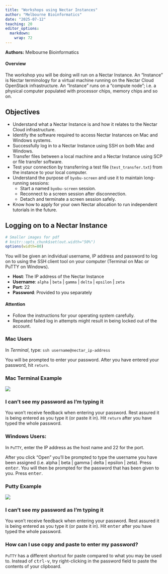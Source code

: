 ```yaml
---
title: "Workshops using Nectar Instances"
author: "Melbourne Bioinformatics"
date: "2025-07-12"
teaching: 20
editor_options: 
  markdown: 
    wrap: 72
---
```

**Authors:** Melbourne Bioinformatics

::::::::::::::::::::::::::::::::::::: callout
#### Overview
The workshop you will be doing will run on a Nectar Instance. An
"Instance" is Nectar terminology for a virtual machine running on the
Nectar Cloud OpenStack infrastructure. An "Instance" runs on a "compute
node"; i.e. a physical computer populated with processor chips, memory
chips and so on.
::::::::::::::::::::::::::::::::::::::::::::::

## Objectives
- Understand what a Nectar Instance is and how it relates to the Nectar Cloud infrastructure.
- Identify the software required to access Nectar Instances on Mac and Windows systems.
- Successfully log in to a Nectar Instance using SSH on both Mac and Windows.
- Transfer files between a local machine and a Nectar Instance using SCP or file transfer software.
- Test your connection by transferring a test file (`test_transfer.txt`) from the instance to your local computer.
- Understand the purpose of `byobu-screen` and use it to maintain long-running sessions:
  - Start a named `byobu-screen` session.
  - Reconnect to a screen session after disconnection.
  - Detach and terminate a screen session safely.
- Know how to apply for your own Nectar allocation to run independent tutorials in the future.

## Logging on to a Nectar Instance

```r
# Smaller images for pdf
# knitr::opts_chunk$set(out.width="50%")
options(width=80)
```

You will be given an individual username, IP address and password to log
on to using the SSH client tool on your computer (Terminal on Mac or
PuTTY on Windows).

-   **Host**: The IP address of the Nectar Instance
-   **Username**: `alpha` \| `beta` \| `gamma` \| `delta` \| `epsilon`
    \| `zeta`
-   **Port**: 22
-   **Password**: Provided to you separately

::::::::::::::::::::::::::::::::::::: callout

#### Attention

- Follow the instructions for your operating system carefully. 
- Repeated failed log in attempts might result in being locked out of the account. 

::::::::::::::::::::::::::::::::::::::::::::::


### Mac Users

In *Terminal*, type:
`ssh username@nectar_ip-address`

You will be prompted to enter your password. After you have entered your
password, hit `return`.

::: spoiler
### Mac Terminal Example
![](fig/mac-terminal-example.png)
:::

::: spoiler
### I can't see my password as I'm typing it

You won't receive feedback when entering your password. Rest assured it
is being entered as you type it (or paste it in). Hit `return` after you have typed the whole password.
:::

### Windows Users: 
In `PuTTY`, enter the IP address as the host name and 22 for the port.

After you click “Open” you’ll be prompted to type the username you have been assigned (i.e. alpha | beta | gamma | delta | epsilon | zeta). Press <kbd>enter</kbd>. You will then be prompted for the password that has been given to you. Press <kbd>enter</kbd>.


::: spoiler
### Putty Example 
![](fig/Putty_example.png)
:::

::: spoiler 
### I can't see my password as I'm typing it 
You won’t receive feedback when entering your password. Rest assured it is being entered as you type it (or paste it in). Hit <kbd>enter</kbd> after you have typed the whole password.
:::

::: spoiler 
### How can I use copy and paste to enter my password? 
`PuTTY` has a different shortcut for paste compared to what you may be used to. Instead of <kbd>ctrl-v</kbd>, try right-clicking in the password field to paste the contents of your clipboard.
:::
